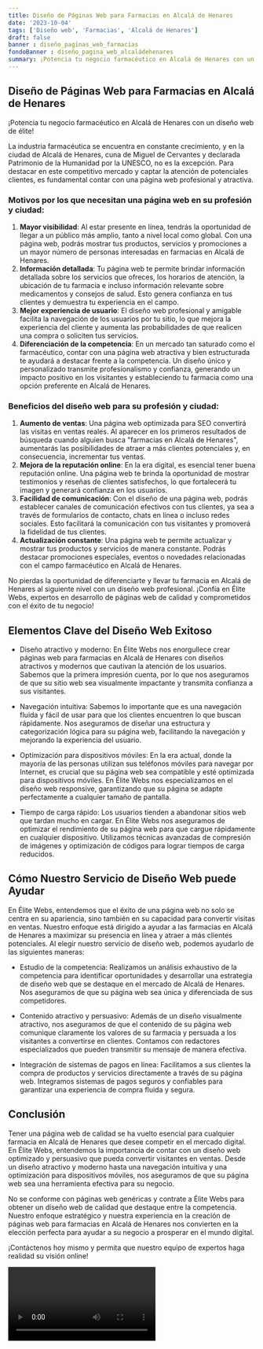 ```yaml
---
title: Diseño de Páginas Web para Farmacias en Alcalá de Henares
date: '2023-10-04'
tags: ['Diseño web', 'Farmacias', 'Alcalá de Henares']
draft: false
banner : diseño_paginas_web_farmacias
fondoBanner : diseño_pagina_web_alcaládehenares
summary: ¡Potencia tu negocio farmacéutico en Alcalá de Henares con un diseño web de élite!
---
```


## Diseño de Páginas Web para Farmacias en Alcalá de Henares

¡Potencia tu negocio farmacéutico en Alcalá de Henares con un diseño web de élite!

La industria farmacéutica se encuentra en constante crecimiento, y en la ciudad de Alcalá de Henares, cuna de Miguel de Cervantes y declarada Patrimonio de la Humanidad por la UNESCO, no es la excepción. Para destacar en este competitivo mercado y captar la atención de potenciales clientes, es fundamental contar con una página web profesional y atractiva.

### Motivos por los que necesitan una página web en su profesión y ciudad:
1. **Mayor visibilidad**: Al estar presente en línea, tendrás la oportunidad de llegar a un público más amplio, tanto a nivel local como global. Con una página web, podrás mostrar tus productos, servicios y promociones a un mayor número de personas interesadas en farmacias en Alcalá de Henares.
2. **Información detallada**: Tu página web te permite brindar información detallada sobre los servicios que ofreces, los horarios de atención, la ubicación de tu farmacia e incluso información relevante sobre medicamentos y consejos de salud. Esto genera confianza en tus clientes y demuestra tu experiencia en el campo.
3. **Mejor experiencia de usuario**: El diseño web profesional y amigable facilita la navegación de los usuarios por tu sitio, lo que mejora la experiencia del cliente y aumenta las probabilidades de que realicen una compra o soliciten tus servicios.
4. **Diferenciación de la competencia**: En un mercado tan saturado como el farmacéutico, contar con una página web atractiva y bien estructurada te ayudará a destacar frente a la competencia. Un diseño único y personalizado transmite profesionalismo y confianza, generando un impacto positivo en los visitantes y estableciendo tu farmacia como una opción preferente en Alcalá de Henares.

### Beneficios del diseño web para su profesión y ciudad:
1. **Aumento de ventas**: Una página web optimizada para SEO convertirá las visitas en ventas reales. Al aparecer en los primeros resultados de búsqueda cuando alguien busca "farmacias en Alcalá de Henares", aumentarás las posibilidades de atraer a más clientes potenciales y, en consecuencia, incrementar tus ventas.
2. **Mejora de la reputación online**: En la era digital, es esencial tener buena reputación online. Una página web te brinda la oportunidad de mostrar testimonios y reseñas de clientes satisfechos, lo que fortalecerá tu imagen y generará confianza en los usuarios.
3. **Facilidad de comunicación**: Con el diseño de una página web, podrás establecer canales de comunicación efectivos con tus clientes, ya sea a través de formularios de contacto, chats en línea o incluso redes sociales. Esto facilitará la comunicación con tus visitantes y promoverá la fidelidad de tus clientes.
4. **Actualización constante**: Una página web te permite actualizar y mostrar tus productos y servicios de manera constante. Podrás destacar promociones especiales, eventos o novedades relacionadas con el campo farmacéutico en Alcalá de Henares.

No pierdas la oportunidad de diferenciarte y llevar tu farmacia en Alcalá de Henares al siguiente nivel con un diseño web profesional. ¡Confía en Élite Webs, expertos en desarrollo de páginas web de calidad y comprometidos con el éxito de tu negocio!

<GifSeo />

<Cta />

## Elementos Clave del Diseño Web Exitoso

- Diseño atractivo y moderno: En Élite Webs nos enorgullece crear páginas web para farmacias en Alcalá de Henares con diseños atractivos y modernos que cautivan la atención de los usuarios. Sabemos que la primera impresión cuenta, por lo que nos aseguramos de que su sitio web sea visualmente impactante y transmita confianza a sus visitantes.

- Navegación intuitiva: Sabemos lo importante que es una navegación fluida y fácil de usar para que los clientes encuentren lo que buscan rápidamente. Nos aseguramos de diseñar una estructura y categorización lógica para su página web, facilitando la navegación y mejorando la experiencia del usuario.

- Optimización para dispositivos móviles: En la era actual, donde la mayoría de las personas utilizan sus teléfonos móviles para navegar por Internet, es crucial que su página web sea compatible y esté optimizada para dispositivos móviles. En Élite Webs nos especializamos en el diseño web responsive, garantizando que su página se adapte perfectamente a cualquier tamaño de pantalla.

- Tiempo de carga rápido: Los usuarios tienden a abandonar sitios web que tardan mucho en cargar. En Élite Webs nos aseguramos de optimizar el rendimiento de su página web para que cargue rápidamente en cualquier dispositivo. Utilizamos técnicas avanzadas de compresión de imágenes y optimización de códigos para lograr tiempos de carga reducidos.

## Cómo Nuestro Servicio de Diseño Web puede Ayudar

En Élite Webs, entendemos que el éxito de una página web no solo se centra en su apariencia, sino también en su capacidad para convertir visitas en ventas. Nuestro enfoque está dirigido a ayudar a las farmacias en Alcalá de Henares a maximizar su presencia en línea y atraer a más clientes potenciales. Al elegir nuestro servicio de diseño web, podemos ayudarlo de las siguientes maneras:

- Estudio de la competencia: Realizamos un análisis exhaustivo de la competencia para identificar oportunidades y desarrollar una estrategia de diseño web que se destaque en el mercado de Alcalá de Henares. Nos aseguramos de que su página web sea única y diferenciada de sus competidores.

- Contenido atractivo y persuasivo: Además de un diseño visualmente atractivo, nos aseguramos de que el contenido de su página web comunique claramente los valores de su farmacia y persuada a los visitantes a convertirse en clientes. Contamos con redactores especializados que pueden transmitir su mensaje de manera efectiva.

- Integración de sistemas de pagos en línea: Facilitamos a sus clientes la compra de productos y servicios directamente a través de su página web. Integramos sistemas de pagos seguros y confiables para garantizar una experiencia de compra fluida y segura.

## Conclusión

Tener una página web de calidad se ha vuelto esencial para cualquier farmacia en Alcalá de Henares que desee competir en el mercado digital. En Élite Webs, entendemos la importancia de contar con un diseño web optimizado y persuasivo que pueda convertir visitantes en ventas. Desde un diseño atractivo y moderno hasta una navegación intuitiva y una optimización para dispositivos móviles, nos aseguramos de que su página web sea una herramienta efectiva para su negocio.

No se conforme con páginas web genéricas y contrate a Élite Webs para obtener un diseño web de calidad que destaque entre la competencia. Nuestro enfoque estratégico y nuestra experiencia en la creación de páginas web para farmacias en Alcalá de Henares nos convierten en la elección perfecta para ayudar a su negocio a prosperar en el mundo digital.

¡Contáctenos hoy mismo y permita que nuestro equipo de expertos haga realidad su visión online!

<Video />

<CtaBot job='Farmacias' city='Alcalá de Henares'/>

<Gmaps query='Alcalá de Henares+españa+maps' />